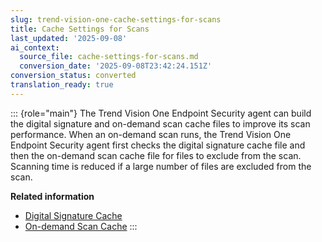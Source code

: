 ```yaml
---
slug: trend-vision-one-cache-settings-for-scans
title: Cache Settings for Scans
last_updated: '2025-09-08'
ai_context:
  source_file: cache-settings-for-scans.md
  conversion_date: '2025-09-08T23:42:24.151Z'
conversion_status: converted
translation_ready: true
---
```


::: {role="main"}
The Trend Vision One Endpoint Security agent can build the digital signature and on-demand scan cache files to improve its scan performance. When an on-demand scan runs, the Trend Vision One Endpoint Security agent first checks the digital signature cache file and then the on-demand scan cache file for files to exclude from the scan. Scanning time is reduced if a large number of files are excluded from the scan.

**Related information**

- [Digital Signature Cache](digital-signature-cache.mdx)
- [On-demand Scan Cache](demand-scan-cache.mdx)
:::
